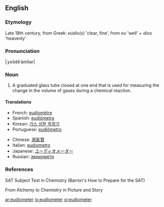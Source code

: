 ==English==

===Etymology===
Late 18th century, from Greek: ''eúdio(s)'' 'clear, fine', from ''eu'' 'well' + ''dios'' 'heavenly'

===Pronunciation===
|ˌyoōdēˈämitər|

===Noun===
{{en-noun}}

# A graduated glass tube closed at one end that is used for measuring the change in the volume of gases during a chemical reaction.

====Translations====
{{trans-top|tube for measuring volume of gases}}
* French: [[eudiomètre]]
* Spanish: [[eudiómetro]]
* Korean: [[가스 성분 측정기]]
* Portuguese: [[eudiômetro]]
{{trans-mid}}
* Chinese: [[測氣管]]
* Italian: [[eudiometro]]
* Japanese: [[ユーディオメーター]]
* Russian: [[эвдиометр]]
{{trans-bottom}}

===References===
SAT Subject Test in Chemistry (Barron's How to Prepare for the SAT)

From Alchemy to Chemistry in Picture and Story

{{wikipedia|eudiometer}}

[[ar:eudiometer]]
[[io:eudiometer]]
[[vi:eudiometer]]